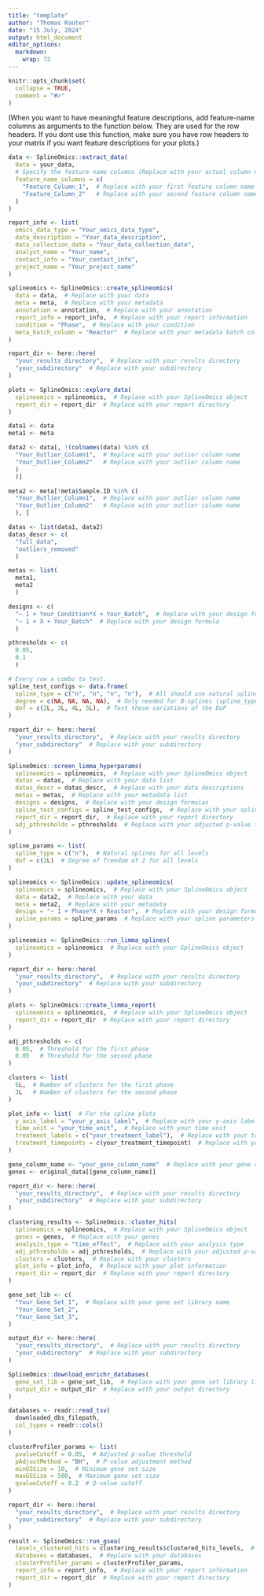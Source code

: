 ```yaml
---
title: "template"
author: "Thomas Rauter"
date: "15 July, 2024"
output: html_document
editor_options: 
  markdown: 
    wrap: 72
---
```


```r
knitr::opts_chunk$set(
  collapse = TRUE,
  comment = "#>"
)
```

(When you want to have meaningful feature descriptions, add feature-name columns
as arguments to the function below. They are used for the row headers. If you
dont use this function, make sure you have row headers to your matrix if you
want feature descriptions for your plots.)

```r
data <- SplineOmics::extract_data(
  data = your_data, 
  # Specify the feature name columns (Replace with your actual column names)
  feature_name_columns = c(
    "Feature_Column_1",  # Replace with your first feature column name
    "Feature_Column_2"   # Replace with your second feature column name
  )
)
```


```r
report_info <- list(
  omics_data_type = "Your_omics_data_type", 
  data_description = "Your_data_description",  
  data_collection_date = "Your_data_collection_date", 
  analyst_name = "Your_name",  
  contact_info = "Your_contact_info",  
  project_name = "Your_project_name" 
)
```


```r
splineomics <- SplineOmics::create_splineomics(
  data = data,  # Replace with your data
  meta = meta,  # Replace with your metadata
  annotation = annotation,  # Replace with your annotation
  report_info = report_info,  # Replace with your report information
  condition = "Phase",  # Replace with your condition
  meta_batch_column = "Reactor"  # Replace with your metadata batch column
)
```

```r
report_dir <- here::here(
  "your_results_directory",  # Replace with your results directory
  "your_subdirectory"  # Replace with your subdirectory
)

plots <- SplineOmics::explore_data(
  splineomics = splineomics,  # Replace with your SplineOmics object
  report_dir = report_dir  # Replace with your report directory
)

```

```r
data1 <- data 
meta1 <- meta

data2 <- data[, !(colnames(data) %in% c(
  "Your_Outlier_Column1",  # Replace with your outlier column name
  "Your_Outlier_Column2"   # Replace with your outlier column name
  )
  )]

meta2 <- meta[!meta$Sample.ID %in% c(
  "Your_Outlier_Column1",  # Replace with your outlier column name
  "Your_Outlier_Column2"   # Replace with your outlier column name
  ), ]

datas <- list(data1, data2) 
datas_descr <- c(
  "full_data",
  "outliers_removed"
  ) 

metas <- list(
  meta1,
  meta2
  ) 

designs <- c(
  "~ 1 + Your_Condition*X + Your_Batch",  # Replace with your design formula
  "~ 1 + X + Your_Batch"  # Replace with your design formula
  ) 

pthresholds <- c(
  0.05,
  0.1
  )
```

```r
# Every row a combo to test.
spline_test_configs <- data.frame(
  spline_type = c("n", "n", "n", "n"),  # All should use natural splines (n)
  degree = c(NA, NA, NA, NA),  # Only needed for B-splines (spline_type = b)
  dof = c(2L, 3L, 4L, 5L),  # Test these variations of the DoF
)
```

```r
report_dir <- here::here(
  "your_results_directory",  # Replace with your results directory
  "your_subdirectory"  # Replace with your subdirectory
)

SplineOmics::screen_limma_hyperparams(
  splineomics = splineomics,  # Replace with your SplineOmics object
  datas = datas,  # Replace with your data list
  datas_descr = datas_descr,  # Replace with your data descriptions
  metas = metas,  # Replace with your metadata list
  designs = designs,  # Replace with your design formulas
  spline_test_configs = spline_test_configs,  # Replace with your spline test configurations
  report_dir = report_dir,  # Replace with your report directory
  adj_pthresholds = pthresholds  # Replace with your adjusted p-value thresholds
)
```

```r
spline_params <- list(
  spline_type = c("n"),  # Natural splines for all levels
  dof = c(2L)  # Degree of freedom of 2 for all levels
)
```

```r
splineomics <- SplineOmics::update_splineomics(
  splineomics = splineomics,  # Replace with your SplineOmics object
  data = data2,  # Replace with your data
  meta = meta2,  # Replace with your metadata
  design = "~ 1 + Phase*X + Reactor",  # Replace with your design formula
  spline_params = spline_params  # Replace with your spline parameters
)
```

```r
splineomics <- SplineOmics::run_limma_splines(
  splineomics = splineomics  # Replace with your SplineOmics object
)
```

```r
report_dir <- here::here(
  "your_results_directory",  # Replace with your results directory
  "your_subdirectory"  # Replace with your subdirectory
)

plots <- SplineOmics::create_limma_report(
  splineomics = splineomics,  # Replace with your SplineOmics object
  report_dir = report_dir  # Replace with your report directory
)
```

```r
adj_pthresholds <- c(
  0.05,  # Threshold for the first phase
  0.05   # Threshold for the second phase
)

clusters <- list(
  6L,  # Number of clusters for the first phase
  3L   # Number of clusters for the second phase
)

plot_info <- list(  # For the spline plots
  y_axis_label = "your_y_axis_label",  # Replace with your y-axis label
  time_unit = "your_time_unit",  # Replace with your time unit
  treatment_labels = c("your_treatment_label"),  # Replace with your treatment label
  treatment_timepoints = c(your_treatment_timepoint)  # Replace with your treatment timepoint
)

gene_column_name <- "your_gene_column_name"  # Replace with your gene column name
genes <- original_data[[gene_column_name]]
```

```r
report_dir <- here::here(
  "your_results_directory",  # Replace with your results directory
  "your_subdirectory"  # Replace with your subdirectory
)

clustering_results <- SplineOmics::cluster_hits(
  splineomics = splineomics,  # Replace with your SplineOmics object
  genes = genes,  # Replace with your genes
  analysis_type = "time_effect",  # Replace with your analysis type
  adj_pthresholds = adj_pthresholds,  # Replace with your adjusted p-value thresholds
  clusters = clusters,  # Replace with your clusters
  plot_info = plot_info,  # Replace with your plot information
  report_dir = report_dir  # Replace with your report directory
)
```

```r
gene_set_lib <- c(
  "Your_Gene_Set_1",  # Replace with your gene set library name
  "Your_Gene_Set_2",  
  "Your_Gene_Set_3", 
)

```

```r
output_dir <- here::here(
  "your_results_directory",  # Replace with your results directory
  "your_subdirectory"  # Replace with your subdirectory
)

SplineOmics::download_enrichr_databases(
  gene_set_lib = gene_set_lib,  # Replace with your gene set library list
  output_dir = output_dir  # Replace with your output directory
)
```

```r
databases <- readr::read_tsv(
  downloaded_dbs_filepath,
  col_types = readr::cols()
)

clusterProfiler_params <- list(
  pvalueCutoff = 0.05,  # Adjusted p-value threshold
  pAdjustMethod = "BH",  # P-value adjustment method
  minGSSize = 10,  # Minimum gene set size
  maxGSSize = 500,  # Maximum gene set size
  qvalueCutoff = 0.2  # Q-value cutoff
)

```

```r
report_dir <- here::here(
  "your_results_directory",  # Replace with your results directory
  "your_subdirectory"  # Replace with your subdirectory
)

result <- SplineOmics::run_gsea(
  levels_clustered_hits = clustering_results$clustered_hits_levels,  # Replace with your clustered hits levels
  databases = databases,  # Replace with your databases
  clusterProfiler_params = clusterProfiler_params,  
  report_info = report_info,  # Replace with your report information
  report_dir = report_dir  # Replace with your report directory
)
```